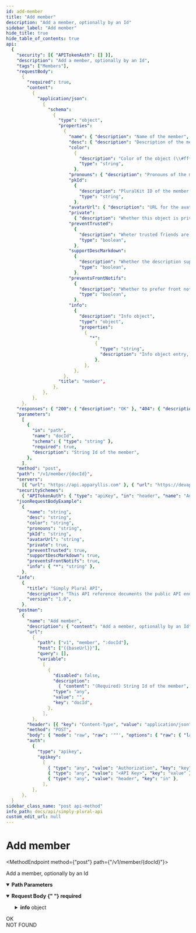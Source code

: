 ```yaml
---
id: add-member
title: "Add member"
description: "Add a member, optionally by an Id"
sidebar_label: "Add member"
hide_title: true
hide_table_of_contents: true
api:
  {
    "security": [{ "APITokenAuth": [] }],
    "description": "Add a member, optionally by an Id",
    "tags": ["Members"],
    "requestBody":
      {
        "required": true,
        "content":
          {
            "application/json":
              {
                "schema":
                  {
                    "type": "object",
                    "properties":
                      {
                        "name": { "description": "Name of the member", "type": "string" },
                        "desc": { "description": "Description of the member", "type": "string" },
                        "color":
                          {
                            "description": "Color of the object (\\#ffffff, \\#ffffffff or ffffff)",
                            "type": "string",
                          },
                        "pronouns": { "description": "Pronouns of the member", "type": "string" },
                        "pkId":
                          {
                            "description": "PluralKit ID of the member, 5-letter string",
                            "type": "string",
                          },
                        "avatarUrl": { "description": "URL for the avatar", "type": "string" },
                        "private":
                          { "description": "Whether this object is private", "type": "boolean" },
                        "preventTrusted":
                          {
                            "description": "Wheter trusted friends are prevented from seeing this private object",
                            "type": "boolean",
                          },
                        "supportDescMarkdown":
                          {
                            "description": "Whether the description supports markdown",
                            "type": "boolean",
                          },
                        "preventsFrontNotifs":
                          {
                            "description": "Whether to prefer front notification changes",
                            "type": "boolean",
                          },
                        "info":
                          {
                            "description": "Info object",
                            "type": "object",
                            "properties":
                              {
                                "*":
                                  {
                                    "type": "string",
                                    "description": "Info object entry, id/key has to match an id/key from the user object, value is the value string",
                                  },
                              },
                          },
                      },
                    "title": "member",
                  },
              },
          },
      },
    "responses": { "200": { "description": "OK" }, "404": { "description": "NOT FOUND" } },
    "parameters":
      [
        {
          "in": "path",
          "name": "docId",
          "schema": { "type": "string" },
          "required": true,
          "description": "String Id of the member",
        },
      ],
    "method": "post",
    "path": "/v1/member/{docId}",
    "servers":
      [{ "url": "https://api.apparyllis.com" }, { "url": "https://devapi.apparyllis.com" }],
    "securitySchemes":
      { "APITokenAuth": { "type": "apiKey", "in": "header", "name": "Authorization" } },
    "jsonRequestBodyExample":
      {
        "name": "string",
        "desc": "string",
        "color": "string",
        "pronouns": "string",
        "pkId": "string",
        "avatarUrl": "string",
        "private": true,
        "preventTrusted": true,
        "supportDescMarkdown": true,
        "preventsFrontNotifs": true,
        "info": { "*": "string" },
      },
    "info":
      {
        "title": "Simply Plural API",
        "description": "This API reference documents the public API endpoints. You can see a list of all public endpoints here https://github.com/ApparyllisOrg/SimplyPluralApi/blob/main/src/api/v1/routes.ts",
        "version": "1.0",
      },
    "postman":
      {
        "name": "Add member",
        "description": { "content": "Add a member, optionally by an Id", "type": "text/plain" },
        "url":
          {
            "path": ["v1", "member", ":docId"],
            "host": ["{{baseUrl}}"],
            "query": [],
            "variable":
              [
                {
                  "disabled": false,
                  "description":
                    { "content": "(Required) String Id of the member", "type": "text/plain" },
                  "type": "any",
                  "value": "",
                  "key": "docId",
                },
              ],
          },
        "header": [{ "key": "Content-Type", "value": "application/json" }],
        "method": "POST",
        "body": { "mode": "raw", "raw": '""', "options": { "raw": { "language": "json" } } },
        "auth":
          {
            "type": "apikey",
            "apikey":
              [
                { "type": "any", "value": "Authorization", "key": "key" },
                { "type": "any", "value": "<API Key>", "key": "value" },
                { "type": "any", "value": "header", "key": "in" },
              ],
          },
      },
  }
sidebar_class_name: "post api-method"
info_path: docs/api/simply-plural-api
custom_edit_url: null
---
```



<h1 className={"openapi__heading"}>Add member</h1>

<MethodEndpoint method={"post"} path={"/v1/member/{docId}"}></MethodEndpoint>

Add a member, optionally by an Id

<details
  style={{ marginBottom: "1rem" }}
  className={"openapi-markdown__details"}
  data-collapsed={false}
  open={true}>
  <summary style={{}}>
    <strong>Path Parameters</strong>
  </summary>
  <div>
    <ul>
      <ParamsItem
        className={"paramsItem"}
        param={{
          in: "path",
          name: "docId",
          schema: { type: "string" },
          required: true,
          description: "String Id of the member",
        }}></ParamsItem>
    </ul>
  </div>
</details>
<MimeTabs className={"openapi-tabs__mime"}>
  <TabItem label={"application/json"} value={"application/json-schema"}>
    <details style={{}} className={"openapi-markdown__details"} data-collapsed={false} open={true}>
      <summary style={{ textAlign: "left" }}>
        <strong>Request Body</strong>
        <strong style={{ fontSize: "var(--ifm-code-font-size)", color: "var(--openapi-required)" }}>
          {" "}
          required
        </strong>
      </summary>
      <div style={{ textAlign: "left", marginLeft: "1rem" }}></div>
      <ul style={{ marginLeft: "1rem" }}>
        <SchemaItem
          collapsible={false}
          name={"name"}
          required={false}
          schemaName={"string"}
          qualifierMessage={undefined}
          schema={{ description: "Name of the member", type: "string" }}></SchemaItem>
        <SchemaItem
          collapsible={false}
          name={"desc"}
          required={false}
          schemaName={"string"}
          qualifierMessage={undefined}
          schema={{ description: "Description of the member", type: "string" }}></SchemaItem>
        <SchemaItem
          collapsible={false}
          name={"color"}
          required={false}
          schemaName={"string"}
          qualifierMessage={undefined}
          schema={{
            description: "Color of the object (\\#ffffff, \\#ffffffff or ffffff)",
            type: "string",
          }}></SchemaItem>
        <SchemaItem
          collapsible={false}
          name={"pronouns"}
          required={false}
          schemaName={"string"}
          qualifierMessage={undefined}
          schema={{ description: "Pronouns of the member", type: "string" }}></SchemaItem>
        <SchemaItem
          collapsible={false}
          name={"pkId"}
          required={false}
          schemaName={"string"}
          qualifierMessage={undefined}
          schema={{
            description: "PluralKit ID of the member, 5-letter string",
            type: "string",
          }}></SchemaItem>
        <SchemaItem
          collapsible={false}
          name={"avatarUrl"}
          required={false}
          schemaName={"string"}
          qualifierMessage={undefined}
          schema={{ description: "URL for the avatar", type: "string" }}></SchemaItem>
        <SchemaItem
          collapsible={false}
          name={"private"}
          required={false}
          schemaName={"boolean"}
          qualifierMessage={undefined}
          schema={{ description: "Whether this object is private", type: "boolean" }}></SchemaItem>
        <SchemaItem
          collapsible={false}
          name={"preventTrusted"}
          required={false}
          schemaName={"boolean"}
          qualifierMessage={undefined}
          schema={{
            description: "Wheter trusted friends are prevented from seeing this private object",
            type: "boolean",
          }}></SchemaItem>
        <SchemaItem
          collapsible={false}
          name={"supportDescMarkdown"}
          required={false}
          schemaName={"boolean"}
          qualifierMessage={undefined}
          schema={{
            description: "Whether the description supports markdown",
            type: "boolean",
          }}></SchemaItem>
        <SchemaItem
          collapsible={false}
          name={"preventsFrontNotifs"}
          required={false}
          schemaName={"boolean"}
          qualifierMessage={undefined}
          schema={{
            description: "Whether to prefer front notification changes",
            type: "boolean",
          }}></SchemaItem>
        <SchemaItem collapsible={true} className={"schemaItem"}>
          <details style={{}} className={"openapi-markdown__details"}>
            <summary style={{}}>
              <strong>info</strong>
              <span style={{ opacity: "0.6" }}> object</span>
            </summary>
            <div style={{ marginLeft: "1rem" }}>
              <div style={{ marginTop: ".5rem", marginBottom: ".5rem" }}>Info object</div>
              <SchemaItem
                collapsible={false}
                name={"*"}
                required={false}
                schemaName={"string"}
                qualifierMessage={undefined}
                schema={{
                  type: "string",
                  description:
                    "Info object entry, id/key has to match an id/key from the user object, value is the value string",
                }}></SchemaItem>
            </div>
          </details>
        </SchemaItem>
      </ul>
    </details>
  </TabItem>
</MimeTabs>
<div>
  <div>
    <ApiTabs>
      <TabItem label={"200"} value={"200"}>
        <div>OK</div>
        <div></div>
      </TabItem>
      <TabItem label={"404"} value={"404"}>
        <div>NOT FOUND</div>
        <div></div>
      </TabItem>
    </ApiTabs>
  </div>
</div>
